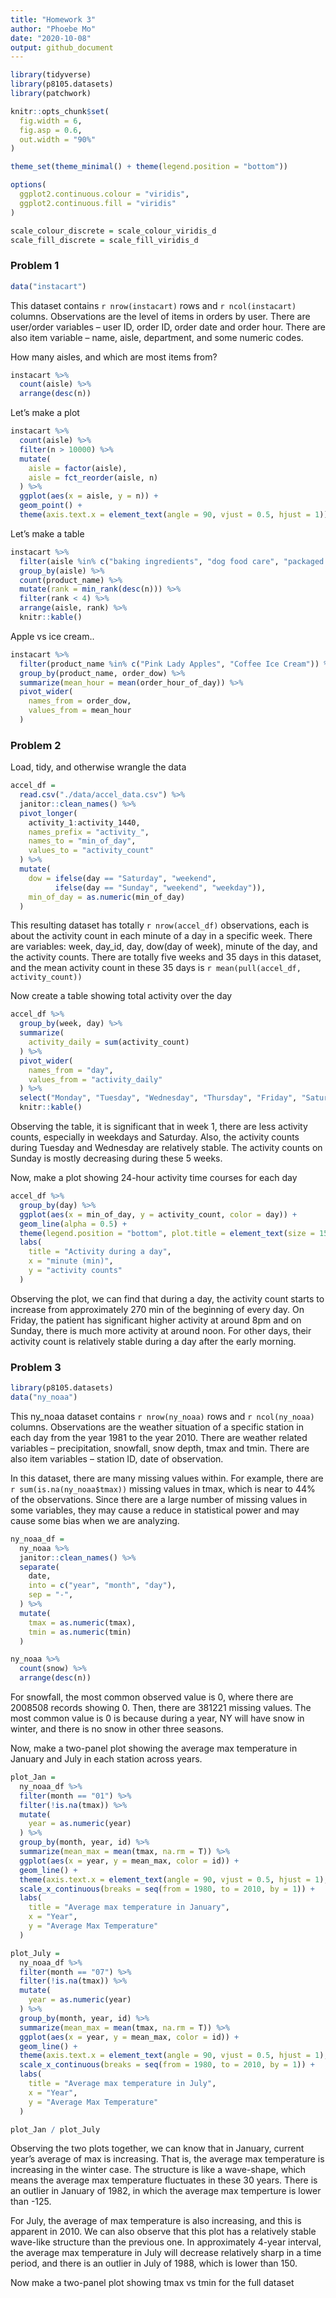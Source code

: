 ```yaml
---
title: "Homework 3"
author: "Phoebe Mo"
date: "2020-10-08"
output: github_document
---
```


```r
library(tidyverse)
library(p8105.datasets)
library(patchwork)

knitr::opts_chunk$set(
  fig.width = 6,
  fig.asp = 0.6,
  out.width = "90%"
)

theme_set(theme_minimal() + theme(legend.position = "bottom"))

options(
  ggplot2.continuous.colour = "viridis",
  ggplot2.continuous.fill = "viridis"
)

scale_colour_discrete = scale_colour_viridis_d
scale_fill_discrete = scale_fill_viridis_d
```

### Problem 1
```r
data("instacart")
```

This dataset contains `r nrow(instacart)` rows and `r ncol(instacart)` columns. Observations are the level of items in orders by user. There are
user/order variables -- user ID, order ID, order date and order hour. There
are also item variable -- name, aisle, department, and some numeric codes.

How many aisles, and which are most items from?
```r
instacart %>%
  count(aisle) %>%
  arrange(desc(n))
```

Let's make a plot
```r
instacart %>%
  count(aisle) %>%
  filter(n > 10000) %>%
  mutate(
    aisle = factor(aisle),
    aisle = fct_reorder(aisle, n)
  ) %>%
  ggplot(aes(x = aisle, y = n)) +
  geom_point() +
  theme(axis.text.x = element_text(angle = 90, vjust = 0.5, hjust = 1))
```

Let's make a table
```r
instacart %>%
  filter(aisle %in% c("baking ingredients", "dog food care", "packaged vegetables fruits")) %>%
  group_by(aisle) %>%
  count(product_name) %>%
  mutate(rank = min_rank(desc(n))) %>%
  filter(rank < 4) %>%
  arrange(aisle, rank) %>%
  knitr::kable()
```

Apple vs ice cream..

```r
instacart %>%
  filter(product_name %in% c("Pink Lady Apples", "Coffee Ice Cream")) %>%
  group_by(product_name, order_dow) %>%
  summarize(mean_hour = mean(order_hour_of_day)) %>%
  pivot_wider(
    names_from = order_dow,
    values_from = mean_hour
  )
```

### Problem 2

Load, tidy, and otherwise wrangle the data

```r
accel_df =
  read.csv("./data/accel_data.csv") %>%
  janitor::clean_names() %>%
  pivot_longer(
    activity_1:activity_1440,
    names_prefix = "activity_",
    names_to = "min_of_day",
    values_to = "activity_count"
  ) %>%
  mutate(
    dow = ifelse(day == "Saturday", "weekend",
          ifelse(day == "Sunday", "weekend", "weekday")),
    min_of_day = as.numeric(min_of_day)
  )
```
This resulting dataset has totally `r nrow(accel_df)` observations, each is about the
activity count in each minute of a day in a specific week. There are variables: week,
day_id, day, dow(day of week), minute of the day, and the activity counts. There are totally five weeks and 35 days in this dataset, and the mean activity count in these 35 days is `r mean(pull(accel_df, activity_count))`

Now create a table showing total activity over the day

```r
accel_df %>%
  group_by(week, day) %>%
  summarize(
    activity_daily = sum(activity_count)
  ) %>%
  pivot_wider(
    names_from = "day",
    values_from = "activity_daily"
  ) %>%
  select("Monday", "Tuesday", "Wednesday", "Thursday", "Friday", "Saturday", "Sunday") %>%
  knitr::kable()
```

Observing the table, it is significant that in week 1, there are less activity counts, especially in weekdays and Saturday. Also, the activity counts during Tuesday and Wednesday are relatively stable. The activity counts on Sunday is mostly decreasing during these 5 weeks.

Now, make a plot showing 24-hour activity time courses for each day

```r
accel_df %>%
  group_by(day) %>%
  ggplot(aes(x = min_of_day, y = activity_count, color = day)) +
  geom_line(alpha = 0.5) +
  theme(legend.position = "bottom", plot.title = element_text(size = 15, hjust = 0.5)) +
  labs(
    title = "Activity during a day",
    x = "minute (min)",
    y = "activity counts"
  )
```

Observing the plot, we can find that during a day, the activity count starts to increase from approximately 270 min of the beginning of every day. On Friday, the patient has significant higher activity at around 8pm and on Sunday, there is much more activity at around noon. For other days, their activity count is relatively stable during a day after the early morning.

### Problem 3

```r
library(p8105.datasets)
data("ny_noaa")
```

This ny_noaa dataset contains `r nrow(ny_noaa)` rows and `r ncol(ny_noaa)` columns. Observations are the weather situation of a specific station in each day from the year 1981 to the year 2010. There are weather related variables -- precipitation, snowfall, snow depth, tmax and tmin. There are also item variables -- station ID, date of observation.

In this dataset, there are many missing values within. For example, there are `r sum(is.na(ny_noaa$tmax))` missing values in tmax, which is near to 44% of the observations. Since there are a large number of missing values in some variables, they may cause a reduce in statistical power and may cause some bias when we are analyzing.

```r
ny_noaa_df =
  ny_noaa %>%
  janitor::clean_names() %>%
  separate(
    date,
    into = c("year", "month", "day"),
    sep = "-",
  ) %>%
  mutate(
    tmax = as.numeric(tmax),
    tmin = as.numeric(tmin)
  )

ny_noaa %>%
  count(snow) %>%
  arrange(desc(n))
```

For snowfall, the most common observed value is 0, where there are 2008508 records showing 0. Then, there are 381221 missing values. The most common value is 0 is because during a year, NY will have snow in winter, and there is no snow in other three seasons.

Now, make a two-panel plot showing the average max temperature in January and July in each station across years.

```r
plot_Jan =
  ny_noaa_df %>%
  filter(month == "01") %>%
  filter(!is.na(tmax)) %>%
  mutate(
    year = as.numeric(year)
  ) %>%
  group_by(month, year, id) %>%
  summarize(mean_max = mean(tmax, na.rm = T)) %>%
  ggplot(aes(x = year, y = mean_max, color = id)) +
  geom_line() +
  theme(axis.text.x = element_text(angle = 90, vjust = 0.5, hjust = 1), legend.position = "none", plot.title = element_text(size = 15, hjust = 0.5)) +
  scale_x_continuous(breaks = seq(from = 1980, to = 2010, by = 1)) +
  labs(
    title = "Average max temperature in January",
    x = "Year",
    y = "Average Max Temperature"
  )

plot_July =
  ny_noaa_df %>%
  filter(month == "07") %>%
  filter(!is.na(tmax)) %>%
  mutate(
    year = as.numeric(year)
  ) %>%
  group_by(month, year, id) %>%
  summarize(mean_max = mean(tmax, na.rm = T)) %>%
  ggplot(aes(x = year, y = mean_max, color = id)) +
  geom_line() +
  theme(axis.text.x = element_text(angle = 90, vjust = 0.5, hjust = 1), legend.position = "none", plot.title = element_text(size = 15, hjust = 0.5)) +
  scale_x_continuous(breaks = seq(from = 1980, to = 2010, by = 1)) +
  labs(
    title = "Average max temperature in July",
    x = "Year",
    y = "Average Max Temperature"
  )

plot_Jan / plot_July
```

Observing the two plots together, we can know that in January, current year's average of max is increasing. That is, the average max temperature is increasing in the winter case. The structure is like a wave-shape, which means the average max temperature fluctuates in these 30 years. There is an outlier in January of 1982, in which the average max temperture is lower than -125.

For July, the average of max temperature is also increasing, and this is apparent in 2010. We can also observe that this plot has a relatively stable wave-like structure than the previous one. In approximately 4-year interval, the average max temperature in July will decrease relatively sharp in a time period, and there is an outlier in July of 1988, which is lower than 150.

Now make a two-panel plot showing tmax vs tmin for the full dataset
```r

```

